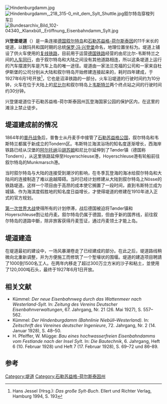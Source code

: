 [[File:Hindenburgdamm.jpg|thumb]]
[[File:Hindenburgdamm,_218_315-0_mit_dem_Sylt_Shuttle.jpg|thumb]]叙尔特岛穿梭列车]]
[[File:Bundesarchiv_Bild_102-04340,_Klanxbüll,_Eröffnung_Eisenbahndamm_Sylt.jpg|thumb]]

'''兴登堡堤道'''（{{lang-de|Hindenburgdamm}}）是一条连接[[德国|德国]][[叙尔特岛|叙尔特岛]]和[[石勒苏益格-荷尔斯泰因|石勒苏益格-荷尔斯泰因]]的11千米长的堤道，以魏玛共和国时期的总统[[保罗·冯·兴登堡|保罗·冯·兴登堡]]命名，地理位置坐标为{{coord|54|53|N|8|33|E|type:landmark|display=inline,title}}。堤道上铺设了供火车使用的[[复线铁路|复线铁路]]，目前用于运营[[德国铁路|德国铁路]]经营的由尼比尔-韦斯特兰之间的[[人车同行|人车同行]]，由于叙尔特岛和大陆之间没有其他道路相连，所以这条堤道上运行的汽车摆渡列车是汽车上岛的唯一途径。堤道由一家法兰克福的公司和一家来自杜伊斯堡的公司分别从大陆和叙尔特岛开始修建连接起来的，耗时四年建成，于1927年6月1号开放<ref>Hans Jessel (Hrsg.): ''Das große Sylt-Buch''. Ellert und Richter Verlag, Hamburg 1994, S. 193</ref>，它也是沼泽铁路的一部分。火车沿堤道的行驶时间约为10分钟，火车在位于大陆上的[[尼比尔|尼比尔]]和叙尔特岛上[[韦斯特兰|韦斯特兰]]两个终点站之间的行驶时间约30分钟。

兴登堡堤道位于石勒苏益格-荷尔斯泰因州瓦登海国家公园的保护区内，在这里的滩涂上禁止徒步。

==堤道建成前的情况==
1864年的[[普丹战争|普丹战争]]后，普鲁士从丹麦手中接管了[[石勒苏益格公国|石勒苏益格公国]]，叙尔特岛和韦斯特兰都属于新成立的Tondern区。韦斯特兰海滨浴场的知名度逐渐增长，西海岸铁路已经从汉堡的[[阿尔托纳区|阿尔托纳]]沿[[胡苏姆|胡苏姆]]和尼比尔延伸到了Tønder镇（德国称Tondern），从这里铁路延伸至Hoyerschleuse港，Hoyerschleuse港有轮船前往叙尔特岛的Munkmarsch港。

当时叙尔特岛与大陆的连接受到潮汐的影响，在冬季瓦登海的海冰给叙尔特岛和大陆间的连接制造了难以逾越障碍。当时已经计划修建从大陆到叙尔特岛上Nösse的铁路堤道。这样一个项目由于高昂的成本使它搁置了一段时间，直到韦斯特兰成为城镇、作为海滨度假胜地的知名度日益增长，才使得堤道的修建在1910年进入正式的官方规划。

[[第一次世界大战|第一次世界大战]]使得所有的计划停滞，战后德国被迫将Tønder镇和Hoyerschleuse割让给丹麦。叙尔特岛仍属于德国，但由于新的国界线，前往叙尔特岛的道路中斷，除非旅客获得丹麦签证，通过丹麦领土才能上岛。

==堤道建造==
在堤道最初的建设中，一场风暴潮卷走了已经建成的部分。在此之后，堤道路线稍微向北重新调整，并为方便施工而修筑了一个堑壕状的围堰。堤道的建造项目聘請了1000到1500名工人。在两年内移走了超过300万立方米的沙子和粘土，並使用了120,000吨石头，最终于1927年6月1日开放。

==相关文献==
* Kümmel: ''Der neue Eisenbahnweg durch das Wattenmeer nach Westerland-Sylt.'' In: ''Zeitung des Vereins Deutscher Eisenbahnverwaltungen'', 67. Jahrgang, Nr. 21 (26. Mai 1927), S. 557–562.
* Kümmel: ''Der Hindenburgdamm (Bahnlinie Niebüll–Westerland).'' In: ''Zeitschrift des Vereines deutscher Ingenieure'', 72. Jahrgang, Nr. 2 (14. Januar 1928), S. 48–50.
* H. Pfeiffer, W. Mügge: ''Bau eines hochwasserfreien Eisenbahndamms vom Festlande nach der Insel Sylt.'' In: ''Die Bautechnik'', 6. Jahrgang, Heft 6 (10. Februar 1928) und Heft 7 (17. Februar 1928), S. 69–72 und 86–89.

==参考==
{{reflist}}

[[Category:堤道|Category:堤道]]
[[Category:石勒苏益格-荷尔斯泰因州|Category:石勒苏益格-荷尔斯泰因州]]
